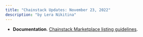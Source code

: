```yaml
---
title: "Chainstack Updates: November 23, 2022"
description: "by Lera Nikitina"
---
```

- **Documentation**. [Chainstack Marketplace listing guidelines](/docs/list-your-app-on-marketplace).
